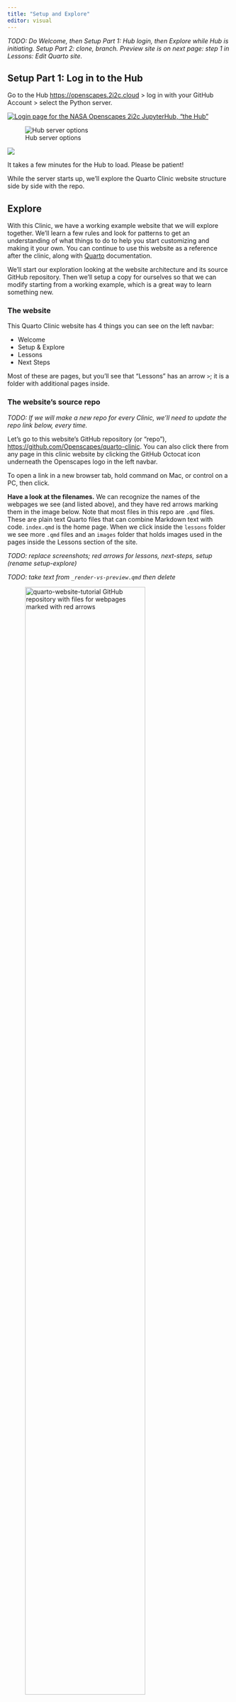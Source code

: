 ```yaml
---
title: "Setup and Explore"
editor: visual
---
```


*TODO: Do Welcome, then Setup Part 1: Hub login, then Explore while Hub is initiating. Setup Part 2: clone, branch. Preview site is on next page: step 1 in Lessons: Edit Quarto site.*

## Setup Part 1: Log in to the Hub

Go to the Hub <https://openscapes.2i2c.cloud> \> log in with your GitHub Account \> select the Python server.

[![Login page for the NASA Openscapes 2i2c JupyterHub, "the Hub"](images/jupyterhub-2i2c-login.png)](https://openscapes.2i2c.cloud/)

![Hub server options](images/jupyterhub-server-options.png)

![](images/jupyterhub-loading.png)

It takes a few minutes for the Hub to load. Please be patient!

While the server starts up, we’ll explore the Quarto Clinic website structure side by side with the repo.

## Explore

With this Clinic, we have a working example website that we will explore together. We'll learn a few rules and look for patterns to get an understanding of what things to do to help you start customizing and making it your own. You can continue to use this website as a reference after the clinic, along with [Quarto](https://quarto.org) documentation.

We'll start our exploration looking at the website architecture and its source GitHub repository. Then we'll setup a copy for ourselves so that we can modify starting from a working example, which is a great way to learn something new.

### The website

This Quarto Clinic website has 4 things you can see on the left navbar:

-   Welcome
-   Setup & Explore
-   Lessons
-   Next Steps

Most of these are pages, but you'll see that "Lessons" has an arrow `>`; it is a folder with additional pages inside.

### The website's source repo

*TODO: If we will make a new repo for every Clinic, we'll need to update the repo link below, every time.*

Let's go to this website's GitHub repository (or "repo"), <https://github.com/Openscapes/quarto-clinic>. You can also click there from any page in this clinic website by clicking the GitHub Octocat icon underneath the Openscapes logo in the left navbar.

::: callout-tip
To open a link in a new browser tab, hold command on Mac, or control on a PC, then click.
:::

**Have a look at the filenames.** We can recognize the names of the webpages we see (and listed above), and they have red arrows marking them in the image below. Note that most files in this repo are `.qmd` files. These are plain text Quarto files that can combine Markdown text with code. `index.qmd` is the home page. When we click inside the `lessons` folder we see more `.qmd` files and an `images` folder that holds images used in the pages inside the Lessons section of the site.

*TODO: replace screenshots; red arrows for lessons, next-steps, setup (rename setup-explore)*

*TODO: take text from `_render-vs-preview.qmd` then delete*

![quarto-website-tutorial GitHub repository with files for webpages marked with red arrows](images/quarto-files-github.png){fig-alt="Screenshot of files on GitHub with red arrows identifying the files that we saw in the left sidebar" fig-align="center" width="80%"}

### `_quarto.yml` intro

There is also a `_quarto.yml` file, which is the website's configuration file. It is essentially metadata for the website that includes the order that the pages / sections will be in. This is where we can update the organization of our website: which page comes before another, and how pages are named in the navbar. If we compare the repo and website side-by-side, we'll see that the pages that appear on our website are listed there.

![\_quarto.yml and website side-by-side](images/quarto-yml-site-side-by-side3.png){fig-align="center"}

We'll learn more about how to interact with `_quarto.yml` in the [Lessons](lessons/index.qmd).

## Setup Part 2: Clone the Quarto Clinic repo

After our Hub server has loaded (Setup Part 1), we'll clone the Quarto Clinic repository into the Hub.

**Option A:** In the Hub, use the Git tab to Clone the repo.

![Clone a GitHub repository in the Hub](images/jupyterhyb-clone-repo.png)

**Option B:** In the Hub, do this by opening a terminal (File \> New \> Terminal). In the Terminal, `git clone` your repository and `cd` into it:

``` bash
git clone https://github.com/openscapes/quarto-clinic
cd quarto-clinic
```

### Create a new branch

Working in a branch means you have your own version of the Quarto Clinic to edit and preview. Later, we'll learn how to contribute your edits to the Main branch of the Clinic by making a "Pull Request" on GitHub.

Navigate into the `quarto-clinic` folder (In the Terminal: `cd quarto-clinic)` \> click the Git tab \> New Branch, with branch name = *your name*, to make it easy to identify your work in the exercises that follow.

![Create a branch](images/jupyterhub-git-branch.png)

In the terminal: `git checkout -b yourname`

### Set up our Git credentials

*TODO: do we need to do [Step 5.1. Configure Git (`git config`)](https://nasa-openscapes.github.io/2021-Cloud-Hackathon/tutorials/00_Setup.html#step-5.1.-configure-git-git-config)? (but ignore the push file part). Clarify the following text to say see the orange dot. click it to be prompted*

When you see the following screenshot, GitHub is asking for you to input your credentials. (Note: you see this screenshot when you have committed work to push to GitHub.com. In this case we have created a new branch in the Hub and it does not yet exist on GitHub.

![Prompt to add your Git credentials](images/jupyterhub-git-credentials.png)

We'll follow the instructions in the 2021 Cloud Hackathon to [Setup your Personal Access Token (PAT)](https://nasa-openscapes.github.io/2021-Cloud-Hackathon/tutorials/00_Setup.html#step-5.6.-setup-pat).

## Onward!

Now we are ready to start editing! The next chapter describes how to do this in the JupyterHub.
